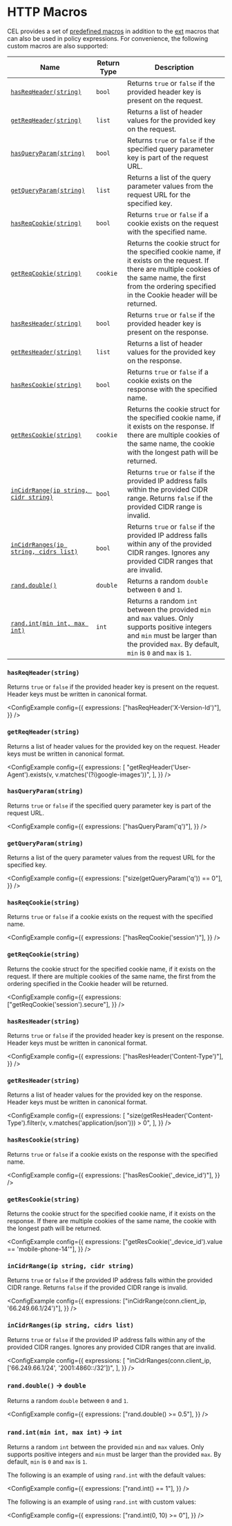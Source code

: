 
# HTTP Macros

CEL provides a set of [predefined macros](https://github.com/google/cel-spec/blob/master/doc/langdef.md#macros) in addition to the
[ext](https://pkg.go.dev/github.com/google/cel-go/ext#section-readme) macros that can also be used in policy expressions. For
convenience, the following custom macros are also supported:

| Name                                                                       | Return Type | Description                                                                                                                                                                                                        |
| -------------------------------------------------------------------------- | ----------- | ------------------------------------------------------------------------------------------------------------------------------------------------------------------------------------------------------------------ |
| [`hasReqHeader(string)`](#hasreqheaderstring)                              | `bool`      | Returns `true` or `false` if the provided header key is present on the request.                                                                                                                                    |
| [`getReqHeader(string)`](#getreqheaderstring)                              | `list`      | Returns a list of header values for the provided key on the request.                                                                                                                                               |
| [`hasQueryParam(string)`](#hasqueryparamstring)                            | `bool`      | Returns `true` or `false` if the specified query parameter key is part of the request URL.                                                                                                                         |
| [`getQueryParam(string)`](#getqueryparamstring)                            | `list`      | Returns a list of the query parameter values from the request URL for the specified key.                                                                                                                           |
| [`hasReqCookie(string)`](#hasreqcookiestring)                              | `bool`      | Returns `true` or `false` if a cookie exists on the request with the specified name.                                                                                                                               |
| [`getReqCookie(string)`](#getreqcookiestring)                              | `cookie`    | Returns the cookie struct for the specified cookie name, if it exists on the request. If there are multiple cookies of the same name, the first from the ordering specified in the Cookie header will be returned. |
| [`hasResHeader(string)`](#hasresheaderstring)                              | `bool`      | Returns `true` or `false` if the provided header key is present on the response.                                                                                                                                   |
| [`getResHeader(string)`](#getresheaderstring)                              | `list`      | Returns a list of header values for the provided key on the response.                                                                                                                                              |
| [`hasResCookie(string)`](#hasrescookiestring)                              | `bool`      | Returns `true` or `false` if a cookie exists on the response with the specified name.                                                                                                                              |
| [`getResCookie(string)`](#getrescookiestring)                              | `cookie`    | Returns the cookie struct for the specified cookie name, if it exists on the response. If there are multiple cookies of the same name, the cookie with the longest path will be returned.                          |
| [`inCidrRange(ip string, cidr string)`](#incidrrangeip-string-cidr-string) | `bool`      | Returns `true` or `false` if the provided IP address falls within the provided CIDR range. Returns `false` if the provided CIDR range is invalid.                                                                  |
| [`inCidrRanges(ip string, cidrs list)`](#incidrrangesip-string-cidrs-list) | `bool`      | Returns `true` or `false` if the provided IP address falls within any of the provided CIDR ranges. Ignores any provided CIDR ranges that are invalid.                                                              |
| [`rand.double()`](#randdouble--double)                                     | `double`    | Returns a random `double` between `0` and `1`.                                                                                                                                                                     |
| [`rand.int(min int, max int)`](#randintmin-int-max-int--int)               | `int`       | Returns a random `int` between the provided `min` and `max` values. Only supports positive integers and `min` must be larger than the provided `max`. By default, `min` is `0` and `max` is `1`.                   |

### `hasReqHeader(string)`

Returns `true` or `false` if the provided header key is present on the request. Header keys must be written in canonical format.

<ConfigExample
	config={{
		expressions: ["hasReqHeader('X-Version-Id')"],
	}}
/>

### `getReqHeader(string)`

Returns a list of header values for the provided key on the request. Header keys must be written in canonical format.

<ConfigExample
	config={{
		expressions: [
			"getReqHeader('User-Agent').exists(v, v.matches('(?i)google-images'))",
		],
	}}
/>

### `hasQueryParam(string)`

Returns `true` or `false` if the specified query parameter key is part of the request URL.

<ConfigExample
	config={{
		expressions: ["hasQueryParam('q')"],
	}}
/>

### `getQueryParam(string)`

Returns a list of the query parameter values from the request URL for the specified key.

<ConfigExample
	config={{
		expressions: ["size(getQueryParam('q')) == 0"],
	}}
/>

### `hasReqCookie(string)`

Returns `true` or `false` if a cookie exists on the request with the specified name.

<ConfigExample
	config={{
		expressions: ["hasReqCookie('session')"],
	}}
/>

### `getReqCookie(string)`

Returns the cookie struct for the specified cookie name, if it exists on the request. If there are multiple cookies of the same name, the first from the ordering specified in the Cookie header will be returned.

<ConfigExample
	config={{
		expressions: ["getReqCookie('session').secure"],
	}}
/>

### `hasResHeader(string)`

Returns `true` or `false` if the provided header key is present on the response. Header keys must be written in canonical format.

<ConfigExample
	config={{
		expressions: ["hasResHeader('Content-Type')"],
	}}
/>

### `getResHeader(string)`

Returns a list of header values for the provided key on the response. Header keys must be written in canonical format.

<ConfigExample
	config={{
		expressions: [
			"size(getResHeader('Content-Type').filter(v, v.matches('application/json'))) > 0",
		],
	}}
/>

### `hasResCookie(string)`

Returns `true` or `false` if a cookie exists on the response with the specified name.

<ConfigExample
	config={{
		expressions: ["hasResCookie('_device_id')"],
	}}
/>

### `getResCookie(string)`

Returns the cookie struct for the specified cookie name, if it exists on the response. If there are multiple cookies of the same name, the cookie with the longest path will be returned.

<ConfigExample
	config={{
		expressions: ["getResCookie('_device_id').value == 'mobile-phone-14'"],
	}}
/>

### `inCidrRange(ip string, cidr string)`

Returns `true` or `false` if the provided IP address falls within the provided CIDR range. Returns `false` if the provided CIDR range is invalid.

<ConfigExample
	config={{
		expressions: ["inCidrRange(conn.client_ip, '66.249.66.1/24')"],
	}}
/>

### `inCidrRanges(ip string, cidrs list)`

Returns `true` or `false` if the provided IP address falls within any of the provided CIDR ranges. Ignores any provided CIDR ranges that are invalid.

<ConfigExample
	config={{
		expressions: [
			"inCidrRanges(conn.client_ip, ['66.249.66.1/24', '2001:4860::/32'])",
		],
	}}
/>

### `rand.double()` → `double`

Returns a random `double` between `0` and `1`.

<ConfigExample
	config={{
		expressions: ["rand.double() >= 0.5"],
	}}
/>

### `rand.int(min int, max int)` → `int`

Returns a random `int` between the provided `min` and `max` values. Only
supports positive integers and `min` must be larger than the provided
`max`. By default, `min` is `0` and `max` is `1`.

The following is an example of using `rand.int` with the default values:

<ConfigExample
	config={{
		expressions: ["rand.int() == 1"],
	}}
/>

The following is an example of using `rand.int` with custom values:

<ConfigExample
	config={{
		expressions: ["rand.int(0, 10) >= 0"],
	}}
/>
